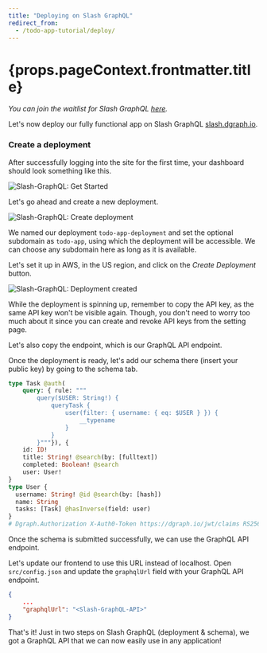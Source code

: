 ```yaml
---
title: "Deploying on Slash GraphQL"
redirect_from:
  - /todo-app-tutorial/deploy/
---
```


<h1>{props.pageContext.frontmatter.title}</h1>

*You can join the waitlist for Slash GraphQL [here](https://dgraph.io/slash-graphql).*

Let's now deploy our fully functional app on Slash GraphQL [slash.dgraph.io](https://slash.dgraph.io).

### Create a deployment

After successfully logging into the site for the first time, your dashboard should look something like this.

![Slash-GraphQL: Get Started](../../../images/tutorial/todo/slash-graphql-1.png)

Let's go ahead and create a new deployment.

![Slash-GraphQL: Create deployment](../../../images/tutorial/todo/slash-graphql-2.png)

We named our deployment `todo-app-deployment` and set the optional subdomain as
`todo-app`, using which the deployment will be accessible. We can choose any
subdomain here as long as it is available.

Let's set it up in AWS, in the US region, and click on the *Create Deployment* button.

![Slash-GraphQL: Deployment created ](../../../images/tutorial/todo/slash-graphql-3.png)

While the deployment is spinning up, remember to copy the API key, as the same API key
won't be visible again. Though, you don't need to worry too much about it since you can
create and revoke API keys from the setting page.

Let's also copy the endpoint, which is our GraphQL API endpoint.

Once the deployment is ready, let's add our schema there (insert your public key) by going to the schema tab.

```graphql
type Task @auth(
    query: { rule: """
        query($USER: String!) {
            queryTask {
                user(filter: { username: { eq: $USER } }) {
                    __typename
                }
            }
        }"""}), {
    id: ID!
    title: String! @search(by: [fulltext])
    completed: Boolean! @search
    user: User!
}
type User {
  username: String! @id @search(by: [hash])
  name: String
  tasks: [Task] @hasInverse(field: user)
}
# Dgraph.Authorization X-Auth0-Token https://dgraph.io/jwt/claims RS256 "<AUTH0-APP-PUBLIC-KEY>"
```

Once the schema is submitted successfully, we can use the GraphQL API endpoint.

Let's update our frontend to use this URL instead of localhost. Open `src/config.json` and update the `graphqlUrl` field with your GraphQL API endpoint.

```json
{
    ...
    "graphqlUrl": "<Slash-GraphQL-API>"
}
```

That's it! Just in two steps on Slash GraphQL (deployment & schema), we got a GraphQL API that we can now easily use in any application!
